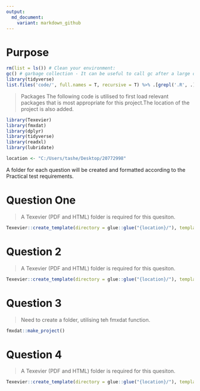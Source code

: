 ```yaml
---
output:
  md_document:
    variant: markdown_github
---
```


# Purpose



```r

rm(list = ls()) # Clean your environment:
gc() # garbage collection - It can be useful to call gc after a large object has been removed, as this may prompt R to return memory to the operating system.
library(tidyverse)
list.files('code/', full.names = T, recursive = T) %>% .[grepl('.R', .)] %>% as.list() %>% walk(~source(.))
```

> Packages  The following code is utilised to first load relevant packages that is most appropriate for this project.The location of the project is also added. 

```r
library(Texevier)
library(fmxdat)
library(dplyr)
library(tidyverse)
library(readxl)
library(lubridate)

location <- "C:/Users/tashe/Desktop/20772998"
```
A folder for each question will be created and formatted according to the Practical test requirements.

# Question One 
> A Texevier (PDF and HTML) folder is required for this quesiton. 

```r
Texevier::create_template(directory = glue::glue("{location}/"), template_name = "Question 1" )
```


# Question 2
> A Texevier (PDF and HTML) folder is required for this quesiton. 

```r
Texevier::create_template(directory = glue::glue("{location}/"), template_name = "Question 2")
```

# Question 3
> Need to create a folder, utilising teh fmxdat function. 

```r
fmxdat::make_project()
```


# Question 4
> A Texevier (PDF and HTML) folder is required for this quesiton.

```r
Texevier::create_template(directory = glue::glue("{location}/"), template_name = "Question 4")
```

